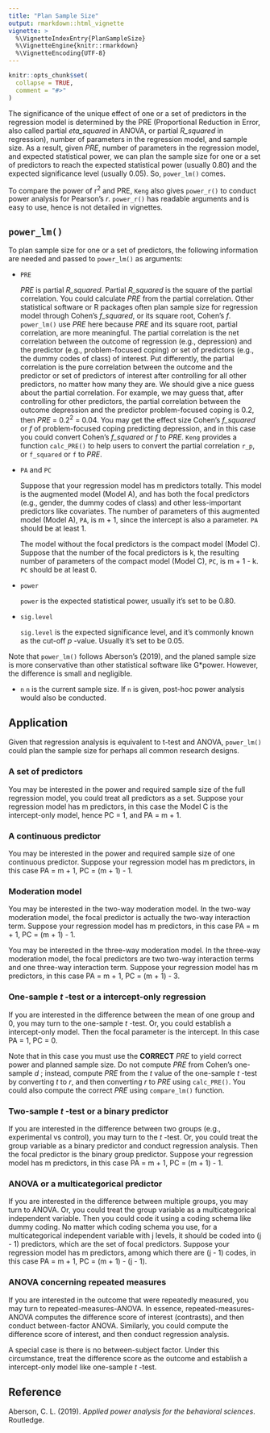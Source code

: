 ```yaml
---
title: "Plan Sample Size"
output: rmarkdown::html_vignette
vignette: >
  %\VignetteIndexEntry{PlanSampleSize}
  %\VignetteEngine{knitr::rmarkdown}
  %\VignetteEncoding{UTF-8}
---
```


```r
knitr::opts_chunk$set(
  collapse = TRUE,
  comment = "#>"
)
```


The significance of the unique effect of one or a set of predictors in the regression model is determined by the PRE (Proportional Reduction in Error, also called partial *eta_squared* in ANOVA, or partial *R_squared* in regression), number of parameters in the regression model, and sample size. As a result, given *PRE*, number of parameters in the regression model, and expected statistical power, we can plan the sample size for one or a set of predictors to reach the expected statistical power (usually 0.80) and the expected significance level (usually 0.05). So, `power_lm()` comes. 

To compare the power of r^2^ and PRE, `Keng` also gives `power_r()` to conduct power analysis for Pearson's *r*. `power_r()` has readable arguments and is easy to use, hence is not detailed in vignettes.

## `power_lm()`

To plan sample size for one or a set of predictors, the following information are needed and passed to `power_lm()` as arguments:

- `PRE`

  *PRE* is partial *R_squared*. Partial *R_squared* is the square of the partial correlation. You could calculate *PRE* from the partial correlation. Other statistical software or R packages often plan sample size for regression model through Cohen's *f_squared*, or its square root, Cohen's *f*. `power_lm()` use *PRE* here because *PRE* and its square root, partial correlation, are more meaningful. The partial correlation is the net correlation between the outcome of regression (e.g., depression) and the predictor (e.g., problem-focused coping) or set of predictors (e.g., the dummy codes of class) of interest. Put differently, the partial correlation is the pure correlation between the outcome and the predictor or set of predictors of interest after controlling for all other predictors, no matter how many they are. We should give a nice guess about the partial correlation. For example, we may guess that, after controlling for other predictors, the partial correlation between the outcome depression and the predictor problem-focused coping is 0.2, then *PRE* = 0.2^2^ = 0.04. You may get the effect size Cohen's *f_squared* or *f* of  problem-focused coping predicting depression, and in this case you could convert Cohen's *f_squared* or *f* to *PRE*. `Keng` provides a function `calc_PRE()` to help users to convert the partial correlation `r_p`, or `f_squared` or `f` to *PRE*.
  
- `PA` and `PC`
  
  Suppose that your regression model has m predictors totally. This model is the augmented model (Model A), and has both the focal predictors (e.g., gender, the dummy codes of class) and other less-important predictors like covariates. The number of parameters of this augmented model (Model A), `PA`, is m + 1, since the intercept is also a parameter. `PA` should be at least 1.
  
  The model without the focal predictors is the compact model (Model C). Suppose that the number of the focal predictors is k, the resulting number of parameters of the compact model (Model C), `PC`, is m + 1 - k. `PC` should be at least 0.
  
- `power`

  `power` is the expected statistical power, usually it's set to be 0.80.

- `sig.level`

  `sig.level` is the expected significance level, and it's commonly known as the cut-off *p* -value. Usually it's set to be 0.05.
  
Note that `power_lm()` follows Aberson's (2019), and the planed sample size is more conservative than other statistical software like G*power. However, the difference is small and negligible.

- `n`
  `n` is the current sample size. If `n` is given, post-hoc power analysis would also be conducted.

## Application

Given that regression analysis is equivalent to t-test and ANOVA, `power_lm()` could plan the sample size for perhaps all common research designs.

### A set of predictors

You may be interested in the power and required sample size of the full regression model, you could treat all predictors as a set. Suppose your regression model has m predictors, in this case the Model C is the intercept-only model, hence PC = 1, and PA = m + 1.

### A continuous predictor

You may be interested in the power and required sample size of one continuous predictor. Suppose your regression model has m predictors, in this case PA = m + 1, PC = (m + 1) - 1.

### Moderation model

You may be interested in the two-way moderation model. In the two-way moderation model, the focal predictor is actually the two-way interaction term. Suppose your regression model has m predictors, in this case PA = m + 1, PC = (m + 1) - 1.

You may be interested in the three-way moderation model. In the three-way moderation model, the focal predictors are  two two-way interaction terms and one three-way interaction term. Suppose your regression model has m predictors, in this case PA = m + 1, PC = (m + 1) - 3.

### One-sample *t* -test or a intercept-only regression

If you are interested in the difference between the mean of one group and 0, you may turn to the one-sample *t* -test. Or, you could establish a intercept-only model. Then the focal parameter is the intercept. In this case PA = 1, PC = 0.

Note that in this case you must use the **CORRECT** *PRE* to yield correct power and planned sample size. Do not compute *PRE* from Cohen's one-sample *d* ; instead, compute *PRE* from the *t* value of the one-sample *t* -test by converting *t* to *r*, and then converting *r* to *PRE* using `calc_PRE()`. You could also compute the correct *PRE* using `compare_lm()` function.

### Two-sample *t* -test or a binary predictor

If you are interested in the difference between two groups (e.g., experimental vs control), you may turn to the *t* -test. Or, you could treat the group variable as a binary predictor and conduct regression analysis. Then the focal predictor is the binary group predictor. Suppose your regression model has m predictors, in this case PA = m + 1, PC = (m + 1) - 1.

### ANOVA or a multicategorical predictor

If you are interested in the difference between multiple groups, you may turn to ANOVA. Or, you could treat the group variable as a multicategorical independent variable. Then you could code it using a coding schema like dummy coding. No matter which coding schema you use, for a multicategorical independent variable with j levels, it should be coded into (j - 1) predictors, which are the set of focal predictors. Suppose your regression model has m predictors, among which there are (j - 1) codes, in this case PA = m + 1, PC = (m + 1) - (j - 1).

### ANOVA concerning repeated measures

If you are interested in the outcome that were repeatedly measured, you may turn to repeated-measures-ANOVA. In essence, repeated-measures-ANOVA computes the difference score of interest (contrasts), and then conduct between-factor ANOVA. Similarly, you could compute the difference score of interest, and then conduct regression analysis. 

A special case is there is no between-subject factor. Under this circumstance, treat the difference score as the outcome and establish a intercept-only model like one-sample *t* -test.

## Reference

Aberson, C. L. (2019). *Applied power analysis for the behavioral sciences*. Routledge.
